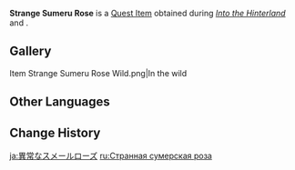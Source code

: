 {{Item Infobox
|id           = 101956
|image        = Item Sumeru Rose.png
|type         = Quest Items
|description  = A [[Sumeru Rose]] affected by the Ley Lines. It seems a little different from normal...
|source1      = [[The Start of Contamination]] and [[Into the Hinterland]]
|quest        = The Start of Contamination
|quest2       = Into the Hinterland
|related_type = Variant
|related_item = Sumeru Rose
}}
'''Strange Sumeru Rose''' is a [[Quest Item]] obtained during ''[[Into the Hinterland]]'' and {{Quest|The Start of Contamination}}.

==Gallery==
<gallery>
Item Strange Sumeru Rose Wild.png|In the wild
</gallery>

==Other Languages==
{{Other Languages
|default_hidden = 1
|en      = Strange Sumeru Rose
|zhs     = 异常的须弥蔷薇
|zhs_rm  = Yìcháng de Xūmí Qiángwēi
|zht     = 異常的須彌薔薇
|zht_rm  = Yìcháng de Xūmí Qiángwéi
|ja      = 異常なスメールローズ
|ja_rm   = Ijou-na Sumeeru Roozu
|ko      = {{tt|비정상적|非正常的}}인 수메르 {{tt|장미|薔薇}}
|ko_rm   = Bijeongsangjeok-in Sumereu Jangmi
|es      = Rosa de Sumeru anómala
|fr      = Rose sumérienne anormale
|ru      = Странная сумерская роза
|th      = Sumeru Rose แปลกประหลาด
|th_rm   = 
|vi      = Tường Vi Sumeru Kỳ Lạ
|de      = Ungewöhnliche Sumeru-Rose
|id      = Sumeru Rose Aneh
|pt      = Rosa de Sumeru Anormal
|tr      = Tuhaf Sumeru Gülü
|it      = Rosa di Sumeru insolita
}}

==Change History==
{{Change History|3.0}}

[[ja:異常なスメールローズ]]
[[ru:Странная сумерская роза]]